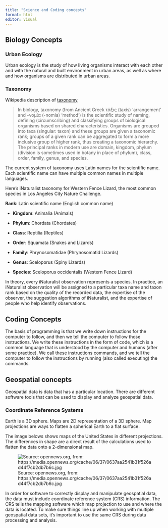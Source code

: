```yaml
---
title: "Science and Coding concepts"
format: html
editor: visual
---
```


## Biology Concepts

### Urban Ecology

Urban ecology is the study of how living organisms interact with each other and with the natural and built environment in urban areas, as well as where and how organisms are distributed in urban areas.

### Taxonomy

Wikipedia description of [taxonomy](https://en.wikipedia.org/wiki/Taxonomy_(biology))

> In biology, taxonomy (from Ancient Greek τάξις (taxis) 'arrangement' and -νομία (-nomia) 'method') is the scientific study of naming, defining (circumscribing) and classifying groups of biological organisms based on shared characteristics. Organisms are grouped into taxa (singular: taxon) and these groups are given a taxonomic rank; groups of a given rank can be aggregated to form a more inclusive group of higher rank, thus creating a taxonomic hierarchy. The principal ranks in modern use are domain, kingdom, phylum (division is sometimes used in botany in place of phylum), class, order, family, genus, and species.

The current system of taxonomy uses Latin names for the scientific name. Each scientific name can have multiple common names in multiple languages.

Here's iNaturalist taxonomy for Western Fence Lizard, the most common species in Los Angeles City Nature Challenge.

**Rank**: Latin scientific name (English common name)

-   **Kingdom**: Animalia (Animals)

-   **Phylum**: Chordata (Chordates)

-   **Class**: Reptilia (Reptiles)

-   **Order**: Squamata (Snakes and Lizards)

-   **Family**: Phrynosomatidae (Phrynosomatid Lizards)

-   **Genus**: Sceloporus (Spiny Lizards)

-   **Species**: Sceloporus occidentalis (Western Fence Lizard)

In theory, every iNaturalist observation represents a species. In practice, an iNaturalist observation will be assigned to a particular taxa name and taxon rank based on the quality of the recorded data, the expertise of the observer, the suggestion algorithms of iNaturalist, and the expertise of people who help identify observations.

## Coding Concepts

The basis of programming is that we write down instructions for the computer to follow, and then we tell the computer to follow those instructions. We write these instructions in the form of code, which is a common language that is understood by the computer and humans (after some practice). We call these instructions commands, and we tell the computer to follow the instructions by running (also called executing) the commands.

## Geospatial concepts

Geospatial data is data that has a particular location. There are different software tools that can be used to display and analyze geospatial data.

### **Coordinate Reference Systems**

Earth is a 3D sphere. Maps are 2D representation of a 3D sphere. Map projections are ways to flatten a spherical Earth to a flat surface.

The image belows shows maps of the United States in different projections. The differences in shape are a direct result of the calculations used to flatten the data onto a 2-dimensional map.

![Source: opennews.org, from: https://media.opennews.org/cache/06/37/0637aa2541b31f526ad44f7cb2db7b6c.jpg](images/crs.jpg)

In order for software to correctly display and manipulate geospatial data, the data must include coordinate reference system (CRS) information. The CRS tells the mapping software which map projection to use and where the data is located. To make sure things line up when working with multiple geospatial data sets, it’s important to use the same CRS during data processing and analysis.
